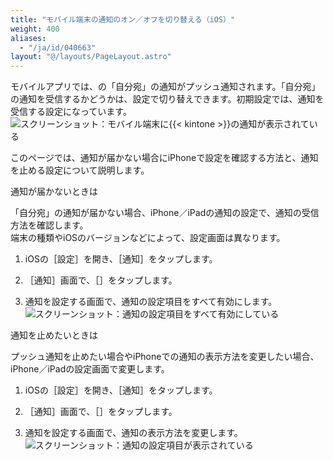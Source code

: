 ```yaml
---
title: "モバイル端末の通知のオン／オフを切り替える（iOS）"
weight: 400
aliases:
  - "/ja/id/040663"
layout: "@/layouts/PageLayout.astro"
---
```




モバイルアプリでは、<Kintone />の「自分宛」の通知がプッシュ通知されます。「自分宛」の通知を受信するかどうかは、設定で切り替えできます。初期設定では、通知を受信する設定になっています。  
<Img src="/k/kintone/img-ja/smartphone_notify_ios01.png" alt="スクリーンショット：モバイル端末に{{&lt; kintone &gt;}}の通知が表示されている" />

このページでは、通知が届かない場合にiPhoneで設定を確認する方法と、通知を止める設定について説明します。

<Heading id="ios_smartphone_notify_ios_10">通知が届かないときは</Heading>

「自分宛」の通知が届かない場合、iPhone／iPadの通知の設定で、通知の受信方法を確認します。  
端末の種類やiOSのバージョンなどによって、設定画面は異なります。

1. iOSの<Wovn>［設定］</Wovn>を開き、<Wovn>［通知］</Wovn>をタップします。

1. <Wovn>［通知］</Wovn>画面で、<Wovn>［<Kintone />］</Wovn>をタップします。

1. 通知を設定する画面で、通知の設定項目をすべて有効にします。  
   <Img src="/k/kintone/img-ja/smartphone_notify_img03.png" alt="スクリーンショット：通知の設定項目をすべて有効にしている" />

<Heading id="ios_smartphone_notify_ios_20">通知を止めたいときは</Heading>

プッシュ通知を止めたい場合やiPhoneでの通知の表示方法を変更したい場合、iPhone／iPadの設定画面で変更します。

1. iOSの<Wovn>［設定］</Wovn>を開き、<Wovn>［通知］</Wovn>をタップします。

1. <Wovn>［通知］</Wovn>画面で、<Wovn>［<Kintone />］</Wovn>をタップします。

1. 通知を設定する画面で、通知の表示方法を変更します。  
   <Img src="/k/kintone/img-ja/smartphone_notify_ios02.png" alt="スクリーンショット：通知の設定項目が表示されている" />
